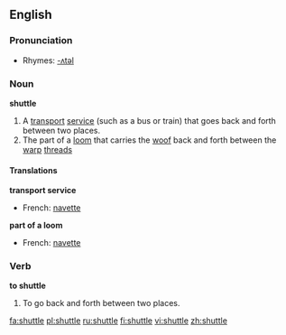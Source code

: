 ==English==

===Pronunciation===
*Rhymes: [[Rhymes:English:-ʌtəl|-ʌtəl]]

===Noun===
{{wikipedia}}
'''shuttle'''
# A [[transport]] [[service]] (such as a bus or train) that goes back and forth between two places.
# The part of a [[loom]] that carries the [[woof]] back and forth between the [[warp]] [[thread]]s

====Translations====
'''transport service'''
*French: [[navette]] {{f}}
'''part of a loom'''
*French: [[navette]] {{f}}

===Verb===
'''to shuttle'''
#To go back and forth between two places.

[[fa:shuttle]]
[[pl:shuttle]]
[[ru:shuttle]]
[[fi:shuttle]]
[[vi:shuttle]]
[[zh:shuttle]]